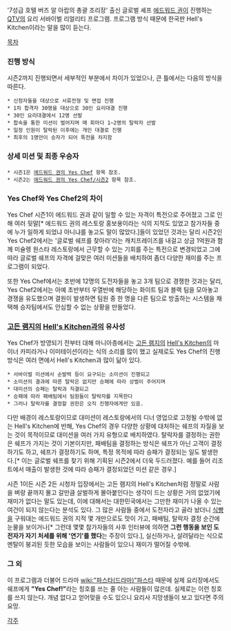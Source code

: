 '7성급 호텔 버즈 알 아랍의 총괄 조리장' 출신 글로벌 셰프 [[에드워드 권]]이 진행하는 [[QTV]]의 요리 서바이벌 리얼리티 프로그램. 프로그램 방식 때문에 한국판 Hell's Kitchen이라는 말을 많이 듣는다.

[[목차]]

=== 진행 방식 ===
시즌2까지 진행되면서 세부적인 부분에서 차이가 있었으나, 큰 틀에서는 다음의 방식을 따른다.

 * 신청자들을 대상으로 서류전형 및 면접 진행
 * 1차 합격자 30명을 대상으로 30인 요리대결 진행
 * 30인 요리대결에서 12명 선발
 * 합숙을 통한 미션이 벌어지며 매 회마다 1~2명의 탈락자 선발
 * 일정 인원이 탈락된 이후에는 개인 대결로 진행
 * 최후의 1명만이 승자가 되어 특전을 차지함

=== 상세 미션 및 최종 우승자 ===
 * 시즌1은 [[에드워드 권의 Yes Chef]] 항목 참조.
 * 시즌2는 [[에드워드 권의 Yes Chef/시즌2]] 항목 참조.

=== Yes Chef와 Yes Chef2의 차이 === 
Yes Chef 시즌1이 에드워드 권과 같이 일할 수 있는 자격이 특전으로 주어졌고 그로 인해 여러 뒷말[* 에드워드 권의 레스토랑 홍보용이라는 식의 지적도 있었고 참가자들 중에 누가 일하게 되었냐 아니냐를 놓고도 말이 많았다.]들이 있었던 것과는 달리 시즌2인 Yes Chef2에서는 '글로벌 쉐프를 찾아라'라는 캐치프레이즈를 내걸고 상금 1억원과 함께 미슐렝 원스타 레스토랑에서 근무할 수 있는 기회를 주는 특전으로 변경되었고 그에 따라 글로벌 쉐프의 자격에 걸맞은 여러 미션들을 배치하여 좀더 다양한 재미를 주는 프로그램이 되었다.

또한 Yes Chef에서는 초반에 12명의 도전자들을 놓고 3개 팀으로 경쟁한 것과는 달리, Yes Chef2에서는 아예 초반부터 우열반에 해당하는 화이트 팀과 블랙 팀을 모아놓고 경쟁을 유도했으며 결원이 발생하면 팀원 중 한 명을 다른 팀으로 방출하는 시스템을 채택해 승자팀에서도 안심할 수 없는 상황을 만들었다.

=== [[고든 램지]]의 [[Hell's Kitchen]]과의 유사성 ===
Yes Chef가 방영되기 전부터 대해 마니아층에서는 [[고든 램지]]의 [[Hell's Kitchen]]의 마이너 카피라거나 이미테이션이라는 식의 소리를 많이 했고 실제로도 Yes Chef의 진행 방식은 여러 면에서 Hell's Kitchen과 많이 닮아 있다.

 * 서바이벌 미션에서 순발력 등이 요구되는 소미션이 진행되고
 * 소미션의 결과에 따른 탈락은 없지만 승패에 따라 상벌이 주어지며
 * 대미션의 승패는 탈락과 직결되고
 * 승패에 따라 패배팀에서 팀원들이 탈락자를 지목한다
 * 그러나 탈락자를 결정할 권한은 오직 진행자에게만 있음.

다만 배경이 레스토랑이므로 대미션이 레스토랑에서의 디너 영업으로 고정될 수밖에 없는 Hell's Kitchen에 반해, Yes Chef의 경우 다양한 상황에 대처하는 쉐프의 자질을 보는 것이 목적이므로 대미션을 여러 가지 유형으로 배치하였다. 탈락자를 결정하는 권한은 쉐프가 가지는 것이 기본이지만, 패배팀을 결정하는 방식은 쉐프가 아닌 고객이 결정하기도 하고, 쉐프가 결정하기도 하며, 특정 목적에 따라 승패가 결정되는 일도 발생한다.[* 이는 글로벌 쉐프를 찾기 위해 기획된 시즌2에서 더욱 두드러졌다. 예를 들어 리조트에서 매출이 발생한 것에 따라 승패가 결정되었던 미션 같은 경우.]

시즌 1이든 시즌 2든 시청자 입장에서는 고든 램지의 Hell's Kitchen처럼 정말로 사람을 벼랑 끝까지 몰고 갈만큼 살벌하게 몰아붙인다는 생각이 드는 상황은 거의 없었기에 재미가 없다는 말도 있는데, 이에 대해서는 대한민국에서는 그만한 재미가 나올 수 있는 여건이 되지 않는다는 분석도 있다. 그 많은 사람들 중에서 도전자라고 골라 놨더니 [[식빵]]을 구워대는 에드워드 권의 지적 몇 개만으로도 맛이 가고, 패배팀, 탈락자 결정 순간에 눈물을 보이거나[* 그런데 몇몇 참가자들의 사후 인터뷰에 의하면 '''그런 행동을 보인 도전자가 자기 처세를 위해 '연기'를 했다'''는 주장이 있다.], 실신하거나, 살려달라는 식으로 멘탈이 붕괴된 듯한 모습을 보이는 사람들이 있으니 재미가 떨어질 수밖에.

=== 그 외 ===
이 프로그램과 더불어 드라마 [[wiki:"파스타(드라마)"파스타]] 때문에 실제 요리장에서도 쉐프에게 '''"Yes Chef!"'''라는 칭호를 쓰는 줄 아는 사람들이 많은데. 실제로는 이런 칭호를 쓰지 않는다. 개념 없다고 얻어맞을 수도 있으니 요리사 지망생들이 보고 있다면 주의 요망.

[[각주]]
